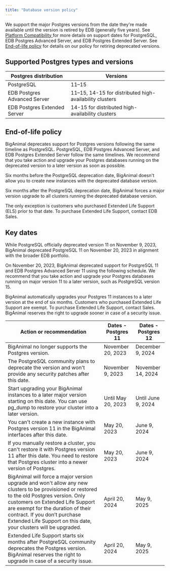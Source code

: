 ```yaml
---
title: "Database version policy"
---
```


We support the major Postgres versions from the date they're made available until the version is retired by EDB (generally five years). See [Platform Compatibility ](https://www.enterprisedb.com/platform-compatibility#epas) for more details on support dates for PostgreSQL, EDB Postgres Advanced Server, and EDB Postgres Extended Server. See [End-of-life policy](#end-of-life-policy) for details on our policy for retiring deprecated versions.

## Supported Postgres types and versions

|    Postgres distribution     |                      Versions                       |
| ---------------------------- | --------------------------------------------------- |
| PostgreSQL                   | 11–15                                               |
| EDB Postgres Advanced Server | 11–15, 14-15 for distributed high-availability clusters |
| EDB Postgres Extended Server | 14-15 for distributed high-availability clusters |

## End-of-life policy

BigAnimal deprecates support for Postgres versions following the same timeline as PostgreSQL. PostgreSQL, EDB Postgres Advanced Server, and EDB Postgres Extended Server follow the same timelines. We recommend that you take action and upgrade your Postgres databases running on the deprecated version to a later version as soon as possible. 

Six months before the PostgreSQL deprecation date, BigAnimal doesn't allow you to create new instances with the deprecated database version. 

Six months after the PostgreSQL deprecation date, BigAnimal forces a major version upgrade to all clusters running the deprecated database version.

The only exception is customers who purchased Extended Life Support (ELS) prior to that date. To purchase Extended Life Support, contact EDB Sales.

## Key dates 

While PostgreSQL officially deprecated version 11 on November 9, 2023, BigAnimal deprecated PostgreSQL 11 on November 20, 2023 in alignment with the broader EDB portfolio. 

On November 20, 2023, BigAnimal deprecated support for PostgreSQL 11 and EDB Postgres Advanced Server 11 using the following schedule. We recommend that you take action and upgrade your Postgres databases running on major version 11 to a later version, such as PostgreSQL version 15.

BigAnimal automatically upgrades your Postgres 11 instances to a later version at the end of six months. Customers who purchased Extended Life Support are exempt. To purchase Extended Life Support, contact Sales. BigAnimal reserves the right to upgrade sooner in case of a security issue.

|                                                                                                                                                 Action or recommendation                                                                                                                                                  | Dates - Postgres 11 | Dates - Postgres 12 |
| ------------------------------------------------------------------------------------------------------------------------------------------------------------------------------------------------------------------------------------------------------------------------------------------------------------------------- | ------------------- | ------------------- |
| BigAnimal no longer supports the Postgres version.                                                                                                                                                                                                                                                                        | November 20, 2023   | December 9, 2024    |
| The PostgreSQL community plans to deprecate the version and won't provide any security patches after this date.                                                                                                                                                                                                           | November 9, 2023    | November 14, 2024   |
| Start upgrading your BigAnimal instances to a later major version starting on this date. You can use pg_dump to restore your cluster into a later version.                                                                                                                                                                | Until May 20, 2023  | Until June 9, 2024  |
| You can't create a new instance with Postgres version 11 in the BigAnimal interfaces after this date.                                                                                                                                                                                                                        | May 20, 2023        | June 9, 2024        |
| If you manually restore a cluster, you can't restore it with Postgres version 11 after this date. You need to restore that Postgres cluster into a newer version of Postgres.                                                                                                                                                | May 20, 2023        | June 9, 2024        |
| BigAnimal will force a major version upgrade and won't allow any new clusters to be provisioned or restored to the old Postgres version. Only customers on Extended Life Support are exempt for the duration of their contract. If you don’t purchase Extended Life Support on this date, your clusters will be upgraded. | April 20, 2024      | May 9, 2025         |
| Extended Life Support starts six months after PostgreSQL community deprecates the Postgres version. BigAnimal reserves the right to upgrade in case of a security issue.                                                                                                                                                  | April 20, 2024      | May 9, 2025         |
